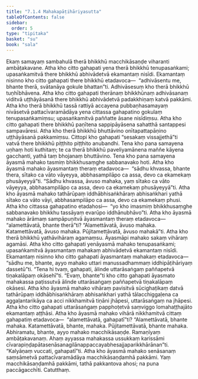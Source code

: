 ```yaml
---
title: "7.1.4 Mahakapāṭihāriyasutta"
tableOfContents: false
sidebar:
  order: 5
type: "tipitaka"
basket: "su"
book: "sala"
---
```



<DynamicBreadcrumb />

<Division number="346" book="sala">

<Paragraph number="1493" book="sala">
Ekaṃ samayaṃ sambahulā therā bhikkhū macchikāsaṇḍe viharanti ambāṭakavane. Atha kho citto gahapati yena therā bhikkhū tenupasaṅkami; upasaṅkamitvā there bhikkhū abhivādetvā ekamantaṃ nisīdi. Ekamantaṃ nisinno kho citto gahapati there bhikkhū etadavoca—  “adhivāsentu me, bhante therā, svātanāya gokule bhattan”ti. Adhivāsesuṃ kho therā bhikkhū tuṇhībhāvena. Atha kho citto gahapati therānaṃ bhikkhūnaṃ adhivāsanaṃ viditvā uṭṭhāyāsanā there bhikkhū abhivādetvā padakkhiṇaṃ katvā pakkāmi. Atha kho therā bhikkhū tassā rattiyā accayena pubbaṇhasamayaṃ nivāsetvā pattacīvaramādāya yena cittassa gahapatino gokulaṃ tenupasaṅkamiṃsu; upasaṅkamitvā paññatte āsane nisīdiṃsu.
</Paragraph>

<Paragraph number="1494" book="sala">
Atha kho citto gahapati there bhikkhū paṇītena sappipāyāsena sahatthā santappesi sampavāresi. Atha kho therā bhikkhū bhuttāvino onītapattapāṇino uṭṭhāyāsanā pakkamiṃsu. Cittopi kho gahapati “sesakaṃ vissajjethā”ti vatvā there bhikkhū piṭṭhito piṭṭhito anubandhi. Tena kho pana samayena uṇhaṃ hoti kuthitaṃ; te ca therā bhikkhū paveliyamānena maññe kāyena gacchanti, yathā taṃ bhojanaṃ bhuttāvino.
</Paragraph>

<Paragraph number="1495" book="sala">
Tena kho pana samayena āyasmā mahako tasmiṃ bhikkhusaṃghe sabbanavako hoti. Atha kho āyasmā mahako āyasmantaṃ theraṃ etadavoca—  “sādhu khvassa, bhante thera, sītako ca vāto vāyeyya, abbhasampilāpo ca assa, devo ca ekamekaṃ phusāyeyyā”ti.
</Paragraph>

<Paragraph number="1496" book="sala">
“Sādhu khvassa, āvuso mahaka, yaṃ sītako ca vāto vāyeyya, abbhasampilāpo ca assa, devo ca ekamekaṃ phusāyeyyā”ti. Atha kho āyasmā mahako tathārūpaṃ iddhābhisaṅkhāraṃ abhisaṅkhari yathā sītako ca vāto vāyi, abbhasampilāpo ca assa, devo ca ekamekaṃ phusi. Atha kho cittassa gahapatino etadahosi—  “yo kho imasmiṃ bhikkhusaṃghe sabbanavako bhikkhu tassāyaṃ evarūpo iddhānubhāvo”ti. Atha kho āyasmā mahako ārāmaṃ sampāpuṇitvā āyasmantaṃ theraṃ etadavoca—  “alamettāvatā, bhante therā”ti? “Alamettāvatā, āvuso mahaka. Katamettāvatā, āvuso mahaka. Pūjitamettāvatā, āvuso mahakā”ti. Atha kho therā bhikkhū yathāvihāraṃ agamaṃsu. Āyasmāpi mahako sakaṃ vihāraṃ agamāsi.
</Paragraph>

<Paragraph number="1497" book="sala">
Atha kho citto gahapati yenāyasmā mahako tenupasaṅkami; upasaṅkamitvā āyasmantaṃ mahakaṃ abhivādetvā ekamantaṃ nisīdi. Ekamantaṃ nisinno kho citto gahapati āyasmantaṃ mahakaṃ etadavoca—  “sādhu me, bhante, ayyo mahako uttari manussadhammaṃ iddhipāṭihāriyaṃ dassetū”ti. “Tena hi tvaṃ, gahapati, ālinde uttarāsaṅgaṃ paññapetvā tiṇakalāpaṃ okāsehī”ti. “Evaṃ, bhante”ti kho citto gahapati āyasmato mahakassa paṭissutvā ālinde uttarāsaṅgaṃ paññapetvā tiṇakalāpaṃ okāsesi. Atha kho āyasmā mahako vihāraṃ pavisitvā sūcighaṭikaṃ datvā tathārūpaṃ iddhābhisaṅkhāraṃ abhisaṅkhari yathā tālacchiggaḷena ca aggaḷantarikāya ca acci nikkhamitvā tiṇāni jhāpesi, uttarāsaṅgaṃ na jhāpesi. Atha kho citto gahapati uttarāsaṅgaṃ papphoṭetvā saṃviggo lomahaṭṭhajāto ekamantaṃ aṭṭhāsi. Atha kho āyasmā mahako vihārā nikkhamitvā cittaṃ gahapatiṃ etadavoca—  “alamettāvatā, gahapatī”ti?
</Paragraph>

<Paragraph number="1498" book="sala">
“Alamettāvatā, bhante mahaka. Katamettāvatā, bhante, mahaka. Pūjitamettāvatā, bhante mahaka. Abhiramatu, bhante, ayyo mahako macchikāsaṇḍe. Ramaṇīyaṃ ambāṭakavanaṃ. Ahaṃ ayyassa mahakassa ussukkaṃ karissāmi cīvarapiṇḍapātasenāsanagilānappaccayabhesajjaparikkhārānan”ti. “Kalyāṇaṃ vuccati, gahapatī”ti. Atha kho āyasmā mahako senāsanaṃ saṃsāmetvā pattacīvaramādāya macchikāsaṇḍamhā pakkāmi. Yaṃ macchikāsaṇḍamhā pakkāmi, tathā pakkantova ahosi; na puna paccāgacchīti.

</Paragraph>
</Division>

<Paragraph number="1499" type="center" book="sala">
Catutthaṃ.
</Paragraph>